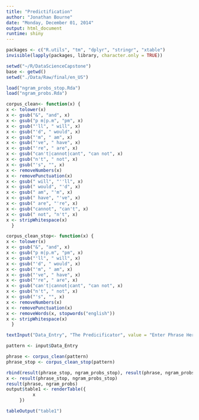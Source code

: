 ```yaml
---
title: "Predictification"
author: "Jonathan Bourne"
date: "Monday, December 01, 2014"
output: html_document
runtime: shiny
---
```


```r
packages <- c("R.utils", "tm", "dplyr", "stringr", "xtable")
invisible(lapply(packages, library, character.only = TRUE))
```

```r
setwd("~/R/DataScienceCapstone")
base <- getwd()
setwd("./Data/Raw/final/en_US")
```

```r
load("ngram_probs_stop.Rda")
load("ngram_probs.Rda")
```


```r
corpus_clean<- function(x) {
x <- tolower(x)
x <- gsub("&", "and", x)
x <- gsub("p m|p.m", "pm", x)
x <- gsub("'ll", " will", x)
x <- gsub("'d", " would", x)
x <- gsub("'m", " am", x)
x <- gsub("'ve", " have", x)
x <- gsub("'re", " are", x)
x <- gsub("can't|cannot|cant", "can not", x)
x <- gsub("n't", " not", x)
x <- gsub("'s", "", x)
x <- removeNumbers(x)
x <- removePunctuation(x)
x <- gsub(" will", "''ll", x)
x <- gsub(" would", "'d", x)
x <- gsub(" am", "'m", x)
x <- gsub(" have", "'ve", x)
x <- gsub(" are", "'re", x)
x <- gsub("cannot", "can't", x)
x <- gsub(" not", "n't", x)
x <- stripWhitespace(x)
  }

```

```r
corpus_clean_stop<- function(x) {
x <- tolower(x)
x <- gsub("&", "and", x)
x <- gsub("p m|p.m", "pm", x)
x <- gsub("'ll", " will", x)
x <- gsub("'d", " would", x)
x <- gsub("'m", " am", x)
x <- gsub("'ve", " have", x)
x <- gsub("'re", " are", x)
x <- gsub("can't|cannot|cant", "can not", x)
x <- gsub("n't", " not", x)
x <- gsub("'s", "", x)
x <- removeNumbers(x)
x <- removePunctuation(x)
x <- removeWords(x, stopwords("english"))
x <- stripWhitespace(x)
  }
```

```r
textInput("Data_Entry", "The Predicificator", value = "Enter Phrase Here")
```

```r


pattern <- input$Data_Entry

phrase <- corpus_clean(pattern)
phrase_stop <- corpus_clean_stop(pattern)

rbind(result(phrase_stop, ngram_probs_stop), result(phrase, ngram_probs))
x <- result(phrase_stop, ngram_probs_stop)
result(phrase, ngram_probs)
output$table1 <- renderTable({ 
          x
     })
```

```r
tableOutput("table1")
```

